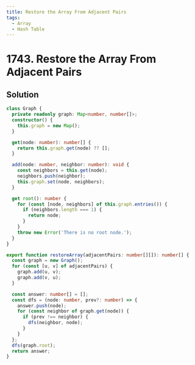 ```yaml
---
title: Restore the Array From Adjacent Pairs
tags:
  - Array
  - Hash Table
---
```


# 1743. Restore the Array From Adjacent Pairs

<Badges>
  <LevelBadge level="medium" />
  <TopicBadge name="Array" slug="array" />
  <TopicBadge name="Hash Table" slug="hash-table" />
</Badges>

## Solution

```typescript filename="solution.ts" copy
class Graph {
  private readonly graph: Map<number, number[]>;
  constructor() {
    this.graph = new Map();
  }

  get(node: number): number[] {
    return this.graph.get(node) ?? [];
  }

  add(node: number, neighbor: number): void {
    const neighbors = this.get(node);
    neighbors.push(neighbor);
    this.graph.set(node, neighbors);
  }

  get root(): number {
    for (const [node, neighbors] of this.graph.entries()) {
      if (neighbors.length === 1) {
        return node;
      }
    }
    throw new Error('There is no root node.');
  }
}

export function restoreArray(adjacentPairs: number[][]): number[] {
  const graph = new Graph();
  for (const [u, v] of adjacentPairs) {
    graph.add(u, v);
    graph.add(v, u);
  }

  const answer: number[] = [];
  const dfs = (node: number, prev?: number) => {
    answer.push(node);
    for (const neighbor of graph.get(node)) {
      if (prev !== neighbor) {
        dfs(neighbor, node);
      }
    }
  };
  dfs(graph.root);
  return answer;
}
```

<ProblemLink
  codingSite="leetcode"
  href="https://leetcode.com/problems/restore-the-array-from-adjacent-pairs"
  title="Restore the Array From Adjacent Pairs"
/>
